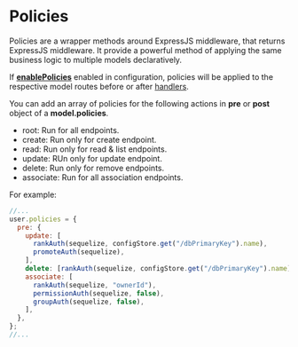 # Policies

Policies are a wrapper methods around ExpressJS middleware, that returns ExpressJS middleware. It provide a powerful method of applying the same business logic to multiple models declaratively.

If [**enablePolicies**](./configuration#enablepolicies) enabled in configuration, policies will be applied to the respective model routes before or after [handlers](./handlers).

You can add an array of policies for the following actions in **pre** or **post** object of a **model.policies**.

- root: Run for all endpoints.
- create: Run only for create endpoint.
- read: Run only for read & list endpoints.
- update: RUn only for update endpoint.
- delete: Run only for remove endpoints.
- associate: Run for all association endpoints.

For example:

```js filename="models/user.js"
//...
user.policies = {
  pre: {
    update: [
      rankAuth(sequelize, configStore.get("/dbPrimaryKey").name),
      promoteAuth(sequelize),
    ],
    delete: [rankAuth(sequelize, configStore.get("/dbPrimaryKey").name)],
    associate: [
      rankAuth(sequelize, "ownerId"),
      permissionAuth(sequelize, false),
      groupAuth(sequelize, false),
    ],
  },
};
//...
```

